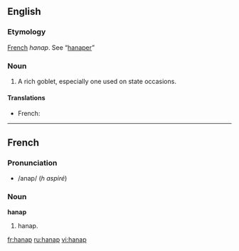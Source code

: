 ==English==

===Etymology===
[[French]] ''hanap''. See “[[hanaper]]”

===Noun===
{{en-noun}}

# {{obsolete}} A rich goblet, especially one used on state occasions.

====Translations====
{{trans-top|rich goblet}}
*French: {{t+|fr|hanap|m|lang=French}}
{{trans-mid}}
{{trans-bottom}}

----

==French==

===Pronunciation===
*/anap/ (''h aspiré'')

===Noun===
'''hanap'''

# hanap.

[[fr:hanap]]
[[ru:hanap]]
[[vi:hanap]]